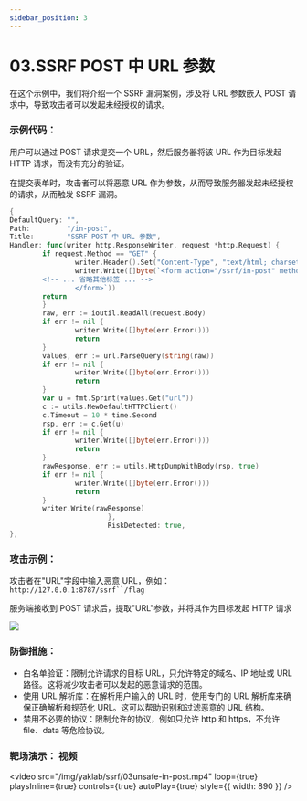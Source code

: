 ```yaml
---
sidebar_position: 3
---
```


# 03.SSRF POST 中 URL 参数

在这个示例中，我们将介绍一个 SSRF 漏洞案例，涉及将 URL 参数嵌入 POST 请求中，导致攻击者可以发起未经授权的请求。

### 示例代码：

用户可以通过 POST 请求提交一个 URL，然后服务器将该 URL 作为目标发起 HTTP 请求，而没有充分的验证。

在提交表单时，攻击者可以将恶意 URL 作为参数，从而导致服务器发起未经授权的请求，从而触发 SSRF 漏洞。

```Go
{
DefaultQuery: "",
Path:         "/in-post",
Title:        "SSRF POST 中 URL 参数",
Handler: func(writer http.ResponseWriter, request *http.Request) {
        if request.Method == "GET" {
                writer.Header().Set("Content-Type", "text/html; charset=utf8")
                writer.Write([]byte(`<form action="/ssrf/in-post" method="post">
        <!-- ... 省略其他标签 ... -->
                </form>`))
        return
        }
        raw, err := ioutil.ReadAll(request.Body)
        if err != nil {
                writer.Write([]byte(err.Error()))
                return
        }
        values, err := url.ParseQuery(string(raw))
        if err != nil {
                writer.Write([]byte(err.Error()))
                return
        }
        var u = fmt.Sprint(values.Get("url"))
        c := utils.NewDefaultHTTPClient()
        c.Timeout = 10 * time.Second
        rsp, err := c.Get(u)
        if err != nil {
                writer.Write([]byte(err.Error()))
                return
        }
        rawResponse, err := utils.HttpDumpWithBody(rsp, true)
        if err != nil {
                writer.Write([]byte(err.Error()))
                return
        }
        writer.Write(rawResponse)
                        },
                        RiskDetected: true,
},
```

### 攻击示例：

攻击者在"URL"字段中输入恶意 URL，例如：` http://127.0.0.1:8787/ssrf``/flag `

服务端接收到 POST 请求后，提取"URL"参数，并将其作为目标发起 HTTP 请求

![](/img/yaklab/ssrf/03unsafe-in-post.png)

### 防御措施：

- 白名单验证：限制允许请求的目标 URL，只允许特定的域名、IP 地址或 URL 路径。这将减少攻击者可以发起的恶意请求的范围。
- 使用 URL 解析库：在解析用户输入的 URL 时，使用专门的 URL 解析库来确保正确解析和规范化 URL。这可以帮助识别和过滤恶意的 URL 结构。
- 禁用不必要的协议：限制允许的协议，例如只允许 http 和 https，不允许 file、data 等危险协议。

### 靶场演示： 视频

<video
  src="/img/yaklab/ssrf/03unsafe-in-post.mp4"
  loop={true}
  playsInline={true}
  controls={true}
  autoPlay={true}
  style={{ width: 890 }}
/>
